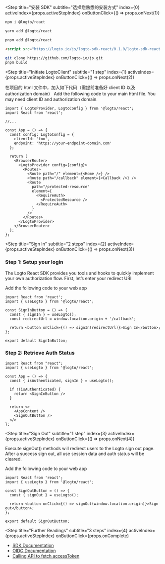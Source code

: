 
<Step
  title="安装 SDK"
  subtitle="选择您熟悉的安装方式"
  index={0}
  activeIndex={props.activeStepIndex}
  onButtonClick={() => props.onNext(1)}
>
<Tabs>
<TabItem value="npm" label="npm">

```bash
npm i @logto/react
```

</TabItem>
<TabItem value="yarn" label="Yarn">

```bash
yarn add @logto/react
```

</TabItem>
<TabItem value="pnpm" label="pnpm">

```bash
pnpm add @logto/react
```

</TabItem>
<TabItem value="script" label="script">

```html
<script src="https://logto.io/js/logto-sdk-react/0.1.0/logto-sdk-react.production.js" />
```

</TabItem>
<TabItem value="git" label="Git">

```bash
git clone https://github.com/logto-io/js.git
pnpm build
```

</TabItem>
</Tabs>
</Step>

<Step
  title="Initiate LogtoClient"
  subtitle="1 step"
  index={1}
  activeIndex={props.activeStepIndex}
  onButtonClick={() => props.onNext(2)}
>

在项目的 html 文件中，加入如下代码（需提前准备好 client ID 以及 authorization domain）
Add the following code to your main html file. You may need client ID and authorization domain.

```tsx
import { LogtoProvider, LogtoConfig } from '@logto/react';
import React from 'react';

//...

const App = () => {
  const config: LogtoConfig = {
    clientId: 'foo',
    endpoint: 'https://your-endpoint-domain.com'
  };

  return (
    <BrowserRouter>
      <LogtoProvider config={config}>
        <Routes>
          <Route path="/" element={<Home />} />
          <Route path="/callback" element={<Callback />} />
          <Route
            path="/protected-resource"
            element={
              <RequireAuth>
                <ProtectedResource />
              </RequireAuth>
            }
          />
        </Routes>
      </LogtoProvider>
    </BrowserRouter>
  );
};
```

</Step>

<Step
  title="Sign In"
  subtitle="2 steps"
  index={2}
  activeIndex={props.activeStepIndex}
  onButtonClick={() => props.onNext(3)}
>

### Step 1: Setup your login

The Logto React SDK provides you tools and hooks to quickly implement your own authorization flow. First, let’s enter your redirect URI

<UriInputField appId={props.appId} isSingle={!props.isCompact} name="redirectUris" title="Redirect URI" />

Add the following code to your web app

```tsx
import React from 'react';
import { useLogto } from '@logto/react';

const SignInButton = () => {
  const { signIn } = useLogto();
  const redirectUrl = window.location.origin + '/callback';

  return <button onClick={() => signIn(redirectUrl)}>Sign In</button>;
};

export default SignInButton;
```

### Step 2: Retrieve Auth Status

```tsx
import React from "react";
import { useLogto } from '@logto/react';

const App = () => {
  const { isAuthenticated, signIn } = useLogto();

  if !(isAuthenticated) {
    return <SignInButton />
  }

  return <>
    <AppContent />
    <SignOutButton />
  </>
};
```

</Step>

<Step
  title="Sign Out"
  subtitle="1 step"
  index={3}
  activeIndex={props.activeStepIndex}
  onButtonClick={() => props.onNext(4)}
>

Execute signOut() methods will redirect users to the Logto sign out page. After a success sign out, all use session data and auth status will be cleared.

<UriInputField appId={props.appId} isSingle={!props.isCompact} name="postLogoutRedirectUris" title="Post Sign-out Redirect URI" />

Add the following code to your web app

```tsx
import React from 'react';
import { useLogto } from '@logto/react';

const SignOutButton = () => {
  const { signOut } = useLogto();

  return <button onClick={() => signOut(window.location.origin)}>Sign out</button>;
};

export default SignOutButton;
```

</Step>

<Step
  title="Further Readings"
  subtitle="3 steps"
  index={4}
  activeIndex={props.activeStepIndex}
  onButtonClick={props.onComplete}
>

- [SDK Documentation](https://link-url-here.org)
- [OIDC Documentation](https://link-url-here.org)
- [Calling API to fetch accessToken](https://link-url-here.org)

</Step>
